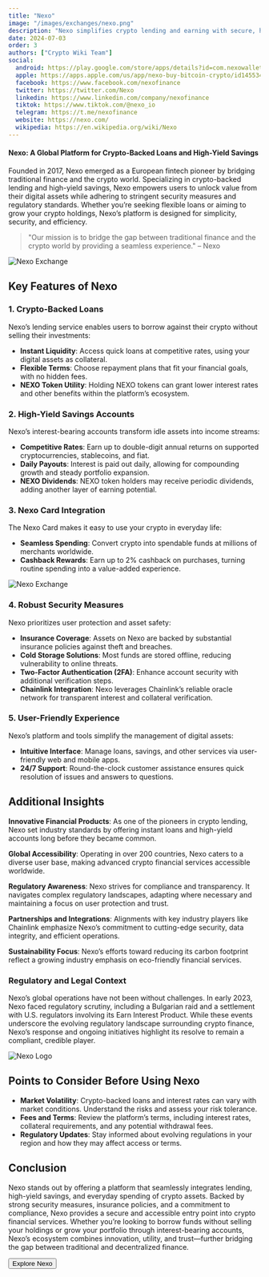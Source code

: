```yaml
---
title: "Nexo"
image: "/images/exchanges/nexo.png"
description: "Nexo simplifies crypto lending and earning with secure, high-yield solutions."
date: 2024-07-03
order: 3
authors: ["Crypto Wiki Team"]
social:
  android: https://play.google.com/store/apps/details?id=com.nexowallet&pli=1
  apple: https://apps.apple.com/us/app/nexo-buy-bitcoin-crypto/id1455341917
  facebook: https://www.facebook.com/nexofinance
  twitter: https://twitter.com/Nexo
  linkedin: https://www.linkedin.com/company/nexofinance
  tiktok: https://www.tiktok.com/@nexo_io
  telegram: https://t.me/nexofinance
  website: https://nexo.com/
  wikipedia: https://en.wikipedia.org/wiki/Nexo
---
```


#### Nexo: A Global Platform for Crypto-Backed Loans and High-Yield Savings

Founded in 2017, Nexo emerged as a European fintech pioneer by bridging traditional finance and the crypto world. Specializing in crypto-backed lending and high-yield savings, Nexo empowers users to unlock value from their digital assets while adhering to stringent security measures and regulatory standards. Whether you’re seeking flexible loans or aiming to grow your crypto holdings, Nexo’s platform is designed for simplicity, security, and efficiency.

> "Our mission is to bridge the gap between traditional finance and the crypto world by providing a seamless experience." – Nexo

![Nexo Exchange](/images/exchanges/nexo.png)

## Key Features of Nexo

### 1. Crypto-Backed Loans

Nexo’s lending service enables users to borrow against their crypto without selling their investments:

- **Instant Liquidity**: Access quick loans at competitive rates, using your digital assets as collateral.
- **Flexible Terms**: Choose repayment plans that fit your financial goals, with no hidden fees.
- **NEXO Token Utility**: Holding NEXO tokens can grant lower interest rates and other benefits within the platform’s ecosystem.

### 2. High-Yield Savings Accounts

Nexo’s interest-bearing accounts transform idle assets into income streams:

- **Competitive Rates**: Earn up to double-digit annual returns on supported cryptocurrencies, stablecoins, and fiat.
- **Daily Payouts**: Interest is paid out daily, allowing for compounding growth and steady portfolio expansion.
- **NEXO Dividends**: NEXO token holders may receive periodic dividends, adding another layer of earning potential.

### 3. Nexo Card Integration

The Nexo Card makes it easy to use your crypto in everyday life:

- **Seamless Spending**: Convert crypto into spendable funds at millions of merchants worldwide.
- **Cashback Rewards**: Earn up to 2% cashback on purchases, turning routine spending into a value-added experience.

![Nexo Exchange](/images/posts/nexo-exchange.jpg)

### 4. Robust Security Measures

Nexo prioritizes user protection and asset safety:

- **Insurance Coverage**: Assets on Nexo are backed by substantial insurance policies against theft and breaches.
- **Cold Storage Solutions**: Most funds are stored offline, reducing vulnerability to online threats.
- **Two-Factor Authentication (2FA)**: Enhance account security with additional verification steps.
- **Chainlink Integration**: Nexo leverages Chainlink’s reliable oracle network for transparent interest and collateral verification.

### 5. User-Friendly Experience

Nexo’s platform and tools simplify the management of digital assets:

- **Intuitive Interface**: Manage loans, savings, and other services via user-friendly web and mobile apps.
- **24/7 Support**: Round-the-clock customer assistance ensures quick resolution of issues and answers to questions.

## Additional Insights

**Innovative Financial Products**: As one of the pioneers in crypto lending, Nexo set industry standards by offering instant loans and high-yield accounts long before they became common.

**Global Accessibility**: Operating in over 200 countries, Nexo caters to a diverse user base, making advanced crypto financial services accessible worldwide.

**Regulatory Awareness**: Nexo strives for compliance and transparency. It navigates complex regulatory landscapes, adapting where necessary and maintaining a focus on user protection and trust.

**Partnerships and Integrations**: Alignments with key industry players like Chainlink emphasize Nexo’s commitment to cutting-edge security, data integrity, and efficient operations.

**Sustainability Focus**: Nexo’s efforts toward reducing its carbon footprint reflect a growing industry emphasis on eco-friendly financial services.

### Regulatory and Legal Context

Nexo’s global operations have not been without challenges. In early 2023, Nexo faced regulatory scrutiny, including a Bulgarian raid and a settlement with U.S. regulators involving its Earn Interest Product. While these events underscore the evolving regulatory landscape surrounding crypto finance, Nexo’s response and ongoing initiatives highlight its resolve to remain a compliant, credible player.

![Nexo Logo](/images/posts/nexo-swap.jpg)

## Points to Consider Before Using Nexo

- **Market Volatility**: Crypto-backed loans and interest rates can vary with market conditions. Understand the risks and assess your risk tolerance.
- **Fees and Terms**: Review the platform’s terms, including interest rates, collateral requirements, and any potential withdrawal fees.
- **Regulatory Updates**: Stay informed about evolving regulations in your region and how they may affect access or terms.

## Conclusion

Nexo stands out by offering a platform that seamlessly integrates lending, high-yield savings, and everyday spending of crypto assets. Backed by strong security measures, insurance policies, and a commitment to compliance, Nexo provides a secure and accessible entry point into crypto financial services. Whether you’re looking to borrow funds without selling your holdings or grow your portfolio through interest-bearing accounts, Nexo’s ecosystem combines innovation, utility, and trust—further bridging the gap between traditional and decentralized finance.

<Button href="https://nexo.com/">Explore Nexo</Button>
